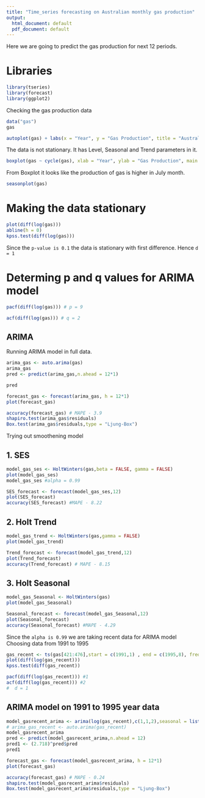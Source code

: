 ```yaml
---
title: "Time_series forecasting on Australian monthly gas production"
output:
  html_document: default
  pdf_document: default
---
```


Here we are going to predict the gas production for next 12 periods.

# Libraries
```r
library(tseries)
library(forecast)
library(ggplot2)
```

Checking the gas production data
```r
data("gas")
gas
```

```r

autoplot(gas) + labs(x = "Year", y = "Gas Production", title = "Australian monthly gas production from 1956 to 1995")
```
The data is not stationary. It has Level, Seasonal and Trend parameters in it.

```r
boxplot(gas ~ cycle(gas), xlab = "Year", ylab = "Gas Production", main = "Australian monthly gas production from 1956 to 1995", col = "gold")
```
From Boxplot it looks like the production of gas is higher in July month.

```r
seasonplot(gas)
```



# Making the data stationary
```r
plot(diff(log(gas)))
abline(h = 0)
kpss.test(diff(log(gas)))
```

Since the `p-value is 0.1` the data is stationary with first difference. Hence `d = 1`

# Determing p and q values for ARIMA model
```r
pacf(diff(log(gas))) # p = 9
```

```r
acf(diff(log(gas))) # q = 2  
```

## ARIMA
Running ARIMA model in full data.

```r
arima_gas <- auto.arima(gas)
arima_gas
pred <- predict(arima_gas,n.ahead = 12*1)

pred
```

```r
forecast_gas <- forecast(arima_gas, h = 12*1)
plot(forecast_gas)
```

```r
accuracy(forecast_gas) # MAPE - 3.9
shapiro.test(arima_gas$residuals)
Box.test(arima_gas$residuals,type = "Ljung-Box")
```

Trying out smoothening model

## 1. SES
```r
model_gas_ses <- HoltWinters(gas,beta = FALSE, gamma = FALSE)
plot(model_gas_ses)
model_gas_ses #alpha = 0.99
```

```r
SES_forecast <- forecast(model_gas_ses,12)
plot(SES_forecast)
accuracy(SES_forecast) #MAPE - 8.22
```

## 2. Holt Trend
```r
model_gas_trend <- HoltWinters(gas,gamma = FALSE)
plot(model_gas_trend)
```

```r
Trend_forecast <- forecast(model_gas_trend,12)
plot(Trend_forecast)
accuracy(Trend_forecast) # MAPE - 8.15
```

## 3. Holt Seasonal
```r
model_gas_Seasonal <- HoltWinters(gas)
plot(model_gas_Seasonal)
```

```r
Seasonal_forecast <- forecast(model_gas_Seasonal,12)
plot(Seasonal_forecast)
accuracy(Seasonal_forecast) #MAPE - 4.29
```

Since the `alpha is 0.99` we are taking recent data for ARIMA model
Choosing data from 1991 to 1995 

```r
gas_recent <- ts(gas[421:476],start = c(1991,1) , end = c(1995,8), frequency = 12)
plot(diff(log(gas_recent)))
kpss.test(diff(gas_recent))
```

```r
pacf(diff(log(gas_recent))) #1
acf(diff(log(gas_recent))) #2
#  d = 1
```

## ARIMA model on 1991 to 1995 year data
```r
model_gasrecent_arima <- arima(log(gas_recent),c(1,1,2),seasonal = list(order = c(1,1,2),period = 12))
# arima_gas_recent <- auto.arima(gas_recent)
model_gasrecent_arima
pred <- predict(model_gasrecent_arima,n.ahead = 12)
pred1 <- (2.718)^pred$pred
pred1
```

```r
forecast_gas <- forecast(model_gasrecent_arima, h = 12*1)
plot(forecast_gas)
```

```r
accuracy(forecast_gas) # MAPE - 0.24
shapiro.test(model_gasrecent_arima$residuals)
Box.test(model_gasrecent_arima$residuals,type = "Ljung-Box")
```
